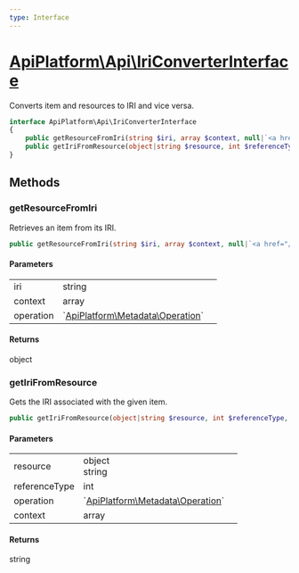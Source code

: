 ```yaml
---
type: Interface
---
```


# [ApiPlatform\Api\IriConverterInterface](/docs/v3.2/reference/Api/IriConverterInterface)

Converts item and resources to IRI and vice versa.


```php
interface ApiPlatform\Api\IriConverterInterface
{
    public getResourceFromIri(string $iri, array $context, null|`<a href="/docs/v3.2/reference/Metadata/Operation">ApiPlatform\Metadata\Operation</a>` $operation): object
    public getIriFromResource(object|string $resource, int $referenceType, null|`<a href="/docs/v3.2/reference/Metadata/Operation">ApiPlatform\Metadata\Operation</a>` $operation, array $context): string
}
```
## Methods

### getResourceFromIri

Retrieves an item from its IRI.

```php
public getResourceFromIri(string $iri, array $context, null|`<a href="/docs/v3.2/reference/Metadata/Operation">ApiPlatform\Metadata\Operation</a>` $operation): object
```

#### Parameters

<table><tbody>
<tr><td>iri</td><td>string</td><td></td></tr><tr><td>context</td><td>array</td><td></td></tr><tr><td>operation</td><td>`<a href="/docs/v3.2/reference/Metadata/Operation">ApiPlatform\Metadata\Operation</a>`</td><td></td></tr>
</tbody>
</table>

#### Returns

object

### getIriFromResource

Gets the IRI associated with the given item.

```php
public getIriFromResource(object|string $resource, int $referenceType, null|`<a href="/docs/v3.2/reference/Metadata/Operation">ApiPlatform\Metadata\Operation</a>` $operation, array $context): string
```

#### Parameters

<table><tbody>
<tr><td>resource</td><td>object<br />string</td><td></td></tr><tr><td>referenceType</td><td>int</td><td></td></tr><tr><td>operation</td><td>`<a href="/docs/v3.2/reference/Metadata/Operation">ApiPlatform\Metadata\Operation</a>`</td><td></td></tr><tr><td>context</td><td>array</td><td></td></tr>
</tbody>
</table>

#### Returns

string
